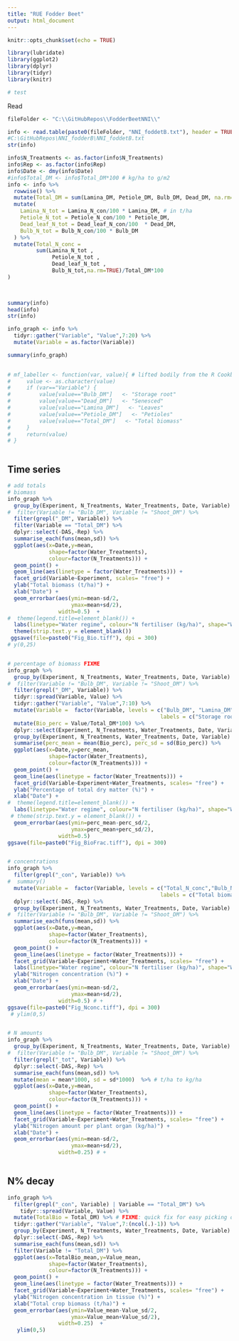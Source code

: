 ```yaml
---
title: "RUE Fodder Beet"
output: html_document
---
```


```r
knitr::opts_chunk$set(echo = TRUE)

library(lubridate)
library(ggplot2)
library(dplyr)
library(tidyr)
library(knitr)

# test

```

Read

```r

fileFolder <- "C:\\GitHubRepos\\FodderBeetNNI\\"

info <- read.table(paste0(fileFolder, "NNI_foddetB.txt"), header = TRUE)
#C:\GitHubRepos\NNI_fodderB\NNI_foddetB.txt
str(info)

info$N_Treatments <- as.factor(info$N_Treatments)
info$Rep <- as.factor(info$Rep)
info$Date <- dmy(info$Date)
#info$Total_DM <- info$Total_DM*100 # kg/ha to g/m2
info <- info %>%
  rowwise() %>% 
  mutate(Total_DM = sum(Lamina_DM, Petiole_DM, Bulb_DM, Dead_DM, na.rm=TRUE)) %>% 
  mutate(
    Lamina_N_tot = Lamina_N_con/100 * Lamina_DM, # in t/ha
    Petiole_N_tot = Petiole_N_con/100 * Petiole_DM,
    Dead_leaf_N_tot = Dead_leaf_N_con/100  * Dead_DM,
    Bulb_N_tot = Bulb_N_con/100 * Bulb_DM
  ) %>% 
  mutate(Total_N_conc =
         sum(Lamina_N_tot , 
              Petiole_N_tot , 
              Dead_leaf_N_tot , 
              Bulb_N_tot,na.rm=TRUE)/Total_DM*100
)
  


summary(info)
head(info)
str(info)
```


```r

info_graph <- info %>%
  tidyr::gather("Variable", "Value",7:20) %>%
  mutate(Variable = as.factor(Variable))

summary(info_graph)
  
```


```r

# mf_labeller <- function(var, value){ # lifted bodily from the R Cookbook
#     value <- as.character(value)
#     if (var=="Variable") {
#         value[value=="Bulb_DM"]   <- "Storage root"
#         value[value=="Dead_DM"]   <- "Senesced"
#         value[value=="Lamina_DM"]   <- "Leaves"
#         value[value=="Petiole_DM"]   <- "Petioles"
#         value[value=="Total_DM"]   <- "Total biomass"
#     }
#     return(value)
# }



```



## Time series

```r

# add totals
# biomass
info_graph %>%
  group_by(Experiment, N_Treatments, Water_Treatments, Date, Variable) %>%
#  filter(Variable != "Bulb_DM", Variable != "Shoot_DM") %>%
  filter(grepl("_DM", Variable)) %>%
  filter(Variable == "Total_DM") %>%
  dplyr::select(-DAS,-Rep) %>%
  summarise_each(funs(mean,sd)) %>%
  ggplot(aes(x=Date,y=mean, 
             shape=factor(Water_Treatments),
             colour=factor(N_Treatments))) +
  geom_point() +
  geom_line(aes(linetype = factor(Water_Treatments))) +
  facet_grid(Variable~Experiment, scales= "free") +
  ylab("Total biomass (t/ha)") +
  xlab("Date") +
  geom_errorbar(aes(ymin=mean-sd/2,
                    ymax=mean+sd/2), 
                width=0.5)  +
#  theme(legend.title=element_blank()) +
  labs(linetype="Water regime", colour="N fertiliser (kg/ha)", shape="Water regime") +
  theme(strip.text.y = element_blank())
 ggsave(file=paste0("Fig_Bio.tiff"), dpi = 300)
# y(0,25)


# percentage of biomass FIXME
info_graph %>%
  group_by(Experiment, N_Treatments, Water_Treatments, Date, Variable) %>%
#  filter(Variable != "Bulb_DM", Variable != "Shoot_DM") %>%
  filter(grepl("_DM", Variable)) %>%
  tidyr::spread(Variable, Value) %>%
  tidyr::gather("Variable", "Value",7:10) %>%
  mutate(Variable =  factor(Variable, levels = c("Bulb_DM", "Lamina_DM", "Petiole_DM", "Dead_DM"), 
                                                labels = c("Storage root", "Leaves", "Petioles", "Senesced"))) %>%
  mutate(Bio_perc = Value/Total_DM*100) %>%
  dplyr::select(Experiment, N_Treatments, Water_Treatments, Date, Variable, Bio_perc) %>%
  group_by(Experiment, N_Treatments, Water_Treatments, Date, Variable) %>%
  summarise(perc_mean = mean(Bio_perc), perc_sd = sd(Bio_perc)) %>%
  ggplot(aes(x=Date,y=perc_mean, 
             shape=factor(Water_Treatments),
             colour=factor(N_Treatments))) +
  geom_point() +
  geom_line(aes(linetype = factor(Water_Treatments))) +
  facet_grid(Variable~Experiment+Water_Treatments, scales= "free") +
  ylab("Percentage of total dry matter (%)") +
  xlab("Date") +
#  theme(legend.title=element_blank()) +
  labs(linetype="Water regime", colour="N fertiliser (kg/ha)", shape="Water regime") +
 # theme(strip.text.y = element_blank()) +
  geom_errorbar(aes(ymin=perc_mean-perc_sd/2,
                    ymax=perc_mean+perc_sd/2), 
                width=0.5)
ggsave(file=paste0("Fig_BioFrac.tiff"), dpi = 300)


# concentrations
info_graph %>%
  filter(grepl("_con", Variable)) %>%
#  summary()
  mutate(Variable =  factor(Variable, levels = c("Total_N_conc","Bulb_N_con", "Lamina_N_con", "Petiole_N_con", "Dead_leaf_N_con"), 
                                                labels = c("Total biomass","Storage root", "Leaves", "Petioles", "Senesced"))) %>%
  dplyr::select(-DAS,-Rep) %>%
  group_by(Experiment, N_Treatments, Water_Treatments, Date, Variable) %>%
#  filter(Variable != "Bulb_DM", Variable != "Shoot_DM") %>%
  summarise_each(funs(mean,sd)) %>%
  ggplot(aes(x=Date,y=mean, 
             shape=factor(Water_Treatments),
             colour=factor(N_Treatments))) +
  geom_point() +
  geom_line(aes(linetype = factor(Water_Treatments))) +
  facet_grid(Variable~Experiment+Water_Treatments, scales= "free") +
  labs(linetype="Water regime", colour="N fertiliser (kg/ha)", shape="Water regime") +
  ylab("Nitrogen concentration (%)") +
  xlab("Date") +
  geom_errorbar(aes(ymin=mean-sd/2,
                    ymax=mean+sd/2), 
                width=0.5) # +
ggsave(file=paste0("Fig_Nconc.tiff"), dpi = 300)
 # ylim(0,5)


# N amounts
info_graph %>%
  group_by(Experiment, N_Treatments, Water_Treatments, Date, Variable) %>%
#  filter(Variable != "Bulb_DM", Variable != "Shoot_DM") %>%
  filter(grepl("_tot", Variable)) %>%
  dplyr::select(-DAS,-Rep) %>%
  summarise_each(funs(mean,sd)) %>%
  mutate(mean = mean*1000, sd = sd*1000)  %>% # t/ha to kg/ha
  ggplot(aes(x=Date,y=mean, 
             shape=factor(Water_Treatments),
             colour=factor(N_Treatments))) +
  geom_point() +
  geom_line(aes(linetype = factor(Water_Treatments))) +
  facet_grid(Variable~Experiment+Water_Treatments, scales= "free") +
  ylab("Nitrogen amount per plant organ (kg/ha)") +
  xlab("Date") +
  geom_errorbar(aes(ymin=mean-sd/2,
                    ymax=mean+sd/2), 
                width=0.25) # +
  

```

## N% decay


```r

info_graph %>%
  filter(grepl("_con", Variable) | Variable == "Total_DM") %>%
    tidyr::spread(Variable, Value) %>%
  mutate(TotalBio = Total_DM) %>% # FIXME: quick fix for easy picking of column 
  tidyr::gather("Variable", "Value",7:(ncol(.)-1)) %>%
  group_by(Experiment, N_Treatments, Water_Treatments, Date, Variable) %>%
  dplyr::select(-DAS,-Rep) %>%
  summarise_each(funs(mean,sd)) %>%
  filter(Variable != "Total_DM") %>%
  ggplot(aes(x=TotalBio_mean,y=Value_mean, 
             shape=factor(Water_Treatments),
             colour=factor(N_Treatments))) +
  geom_point() +
  geom_line(aes(linetype = factor(Water_Treatments))) +
  facet_grid(Variable~Experiment+Water_Treatments, scales= "free") +
  ylab("Nitrogen concentration in tissue (%)") +
  xlab("Total crop biomass (t/ha)") +
  geom_errorbar(aes(ymin=Value_mean-Value_sd/2,
                    ymax=Value_mean+Value_sd/2), 
                width=0.25)  +
   ylim(0,5)


```

